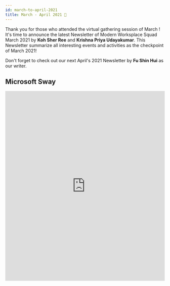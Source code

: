 ```yaml
---
id: march-to-april-2021
title: March - April 2021 🎉
---
```



<AuthorCard name="Fui May Chong" image="/img/squad-profile-images/fui-may-chong.png" role="Microsoft MWS Ambassador" linkedinUrl="https://www.linkedin.com/in/chong-fui-may-421631204" />

Thank you for those who attended the virtual gathering session of March ! It's time to announce the latest Newsletter of Modern Worksplace Squad March 2021 by **Koh Sher Ree** and **Krishna Priya Udayakumar**. This Newsletter summarize all interesting events and activities as the checkpoint of March 2021!

Don't forget to check out our next April's 2021 Newsletter by **Fu Shin Hui** as our writer.

## Microsoft Sway

<p>
  <iframe
    width="100%"
    height="600px"
    src="https://sway.office.com/s/IEBaniQsUVxvB1TR/embed"
    frameborder="0"
    marginheight="0"
    marginwidth="0"
    max-width="100%"
    sandbox="allow-forms allow-modals allow-orientation-lock allow-popups allow-same-origin allow-scripts"
    scrolling="yes"
    allowfullscreen
    mozallowfullscreen
    msallowfullscreen
    webkitallowfullscreen
    loading="lazy"
  ></iframe>
</p>
